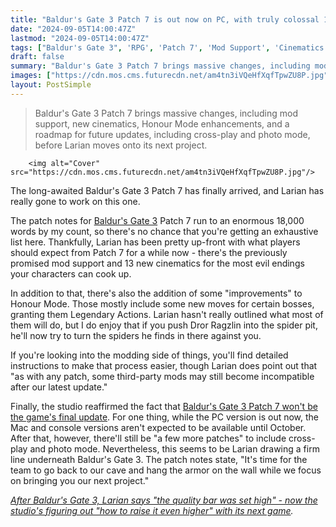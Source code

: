 ```yaml
---
title: "Baldur's Gate 3 Patch 7 is out now on PC, with truly colossal 18,000-word patch notes introducing full mod support, new evil endings, and even harder Honour Mode fights"
date: "2024-09-05T14:00:47Z"
lastmod: "2024-09-05T14:00:47Z"
tags: ["Baldur's Gate 3", 'RPG', 'Patch 7', 'Mod Support', 'Cinematics', 'Honour Mode', 'PC', 'Mac', 'Console', 'Cross-Play', 'Photo Mode']
draft: false
summary: "Baldur's Gate 3 Patch 7 brings massive changes, including mod support, new cinematics, Honour Mode enhancements, and a roadmap for future updates, including cross-play and photo mode, before Larian moves onto its next project."
images: ["https://cdn.mos.cms.futurecdn.net/am4tn3iVQeHfXqfTpwZU8P.jpg"]
layout: PostSimple
---
```

> Baldur's Gate 3 Patch 7 brings massive changes, including mod support, new cinematics, Honour Mode enhancements, and a roadmap for future updates, including cross-play and photo mode, before Larian moves onto its next project.


        <img alt="Cover" src="https://cdn.mos.cms.futurecdn.net/am4tn3iVQeHfXqfTpwZU8P.jpg"/>
        
The long-awaited Baldur's Gate 3 Patch 7 has finally arrived, and Larian has really gone to work on this one.

The patch notes for [Baldur's Gate 3](https://www.gamesradar.com/baldurs-gate-3-guide/) Patch 7 run to an enormous 18,000 words by my count, so there's no chance that you're getting an exhaustive list here. Thankfully, Larian has been pretty up-front with what players should expect from Patch 7 for a while now - there's the previously promised mod support and 13 new cinematics for the most evil endings your characters can cook up.

In addition to that, there's also the addition of some "improvements" to Honour Mode. Those mostly include some new moves for certain bosses, granting them Legendary Actions. Larian hasn't really outlined what most of them will do, but I do enjoy that if you push Dror Ragzlin into the spider pit, he'll now try to turn the spiders he finds in there against you.

If you're looking into the modding side of things, you'll find detailed instructions to make that process easier, though Larian does point out that "as with any patch, some third-party mods may still become incompatible after our latest update."

Finally, the studio reaffirmed the fact that [Baldur's Gate 3 Patch 7 won't be the game's final update](https://www.gamesradar.com/games/rpg/baldurs-gate-3-patch-7-wont-be-the-rpgs-final-update-after-all-as-larian-promises-extra-support-including-cross-play-and-photo-mode/). For one thing, while the PC version is out now, the Mac and console versions aren't expected to be available until October. After that, however, there'll still be "a few more patches" to include cross-play and photo mode. Nevertheless, this seems to be Larian drawing a firm line underneath Baldur's Gate 3. The patch notes state, "It's time for the team to go back to our cave and hang the armor on the wall while we focus on bringing you our next project."

[<em>After Baldur's Gate 3, Larian says "the quality bar was set high" - now the studio's figuring out "how to raise it even higher" with its next game</em>](https://www.gamesradar.com/games/baldur-s-gate/after-baldurs-gate-3-larian-says-the-quality-bar-was-set-high-now-the-studios-figuring-out-how-to-raise-it-even-higher-with-its-next-game/)*.*
        